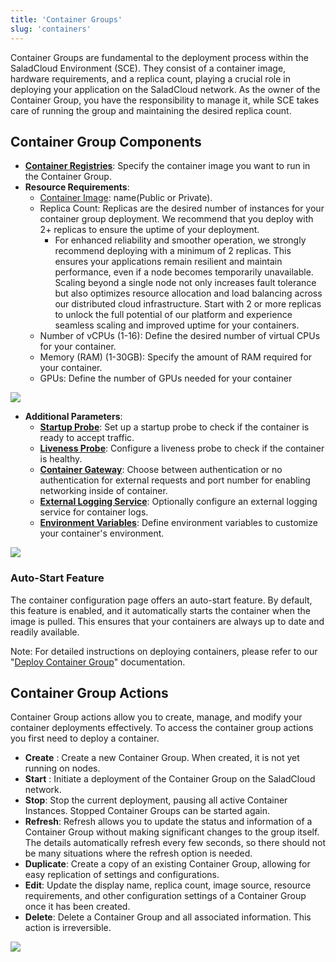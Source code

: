 ```yaml
---
title: 'Container Groups'
slug: 'containers'
---
```


Container Groups are fundamental to the deployment process within the SaladCloud Environment (SCE). They consist of a
container image, hardware requirements, and a replica count, playing a crucial role in deploying your application on the
SaladCloud network. As the owner of the Container Group, you have the responsibility to manage it, while SCE takes care
of running the group and maintaining the desired replica count.

## Container Group Components

- **[Container Registries](/products/sce/container-registries)**: Specify the container image you want to run in the
  Container Group.
- **Resource Requirements**:
  - [Container Image](/products/sce/container-registries): name(Public or Private).
  - Replica Count: Replicas are the desired number of instances for your container group deployment. We recommend that
    you deploy with 2+ replicas to ensure the uptime of your deployment.
    - For enhanced reliability and smoother operation, we strongly recommend deploying with a minimum of 2 replicas.
      This ensures your applications remain resilient and maintain performance, even if a node becomes temporarily
      unavailable. Scaling beyond a single node not only increases fault tolerance but also optimizes resource
      allocation and load balancing across our distributed cloud infrastructure. Start with 2 or more replicas to unlock
      the full potential of our platform and experience seamless scaling and improved uptime for your containers.
  - Number of vCPUs (1-16): Define the desired number of virtual CPUs for your container.
  - Memory (RAM) (1-30GB): Specify the amount of RAM required for your container.
  - GPUs: Define the number of GPUs needed for your container

<img src="/products/sce/images/60f17ed-image.png" />

- **Additional Parameters**:
  - **[Startup Probe](/products/sce/health-probes/startup-probes)**: Set up a startup probe to check if the container is
    ready to accept traffic.
  - **[Liveness Probe](/products/sce/health-probes/liveness-probes)**: Configure a liveness probe to check if the
    container is healthy.
  - **[Container Gateway](/products/sce/networking)**: Choose between authentication or no authentication for external
    requests and port number for enabling networking inside of container.
  - **[External Logging Service](/products/sce/external-logging)**: Optionally configure an external logging service for
    container logs.
  - **[Environment Variables](/products/sce/container-groups/environment-variables)**: Define environment variables to customize your
    container's environment.

<img src="/products/sce/images/9118a3c-image.png" />

### Auto-Start Feature

The container configuration page offers an auto-start feature. By default, this feature is enabled, and it automatically
starts the container when the image is pulled. This ensures that your containers are always up to date and readily
available.

Note: For detailed instructions on deploying containers, please refer to our
"[Deploy Container Group](/products/sce/getting-started/quickstart)" documentation.

## Container Group Actions

Container Group actions allow you to create, manage, and modify your container deployments effectively. To access the
container group actions you first need to deploy a container.

- **Create** : Create a new Container Group. When created, it is not yet running on nodes.
- **Start** : Initiate a deployment of the Container Group on the SaladCloud network.
- **Stop**: Stop the current deployment, pausing all active Container Instances. Stopped Container Groups can be started
  again.
- **Refresh**: Refresh allows you to update the status and information of a Container Group without making significant
  changes to the group itself. The details automatically refresh every few seconds, so there should not be many
  situations where the refresh option is needed.
- **Duplicate**: Create a copy of an existing Container Group, allowing for easy replication of settings and
  configurations.
- **Edit**: Update the display name, replica count, image source, resource requirements, and other configuration
  settings of a Container Group once it has been created.
- **Delete**: Delete a Container Group and all associated information. This action is irreversible.

<img src="/products/sce/images/e19a06d-image.png" />

